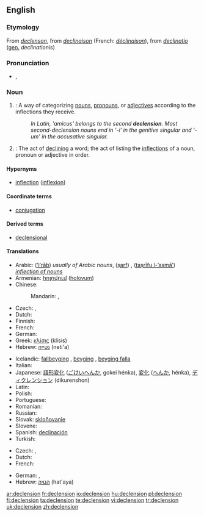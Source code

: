 ==English==

===Etymology===
From {{etyl|enm}} ''[[declenson]]'', from {{etyl|frm}} ''[[declinaison]]'' (French: ''[[déclinaison]]''), from {{etyl|la}} ''[[declinatio]]'' ([[genitive|gen.]] ''declinationis'')

===Pronunciation===
* {{IPA|/dɪˈklɛn.ʃən/}}, {{SAMPA|/dI"klEn.S@n/}}

===Noun===
{{wikipedia}}
{{en-noun}}

# {{grammar}}: A way of categorizing [[noun]]s, [[pronoun]]s, or [[adjective]]s according to the inflections they receive.
#: ''In Latin, 'amicus' belongs to the second '''declension'''. Most second-declension nouns end in '-i' in the genitive singular and '-um' in the accusative singular.''
# {{grammar}}: The act of [[declining]] a word; the act of listing the [[inflection]]s of a noun, pronoun or adjective in order.

====Hypernyms====
* [[inflection]] ([[inflexion]])

====Coordinate terms====
* [[conjugation]]

====Derived terms====
* [[declensional]]

====Translations====
{{trans-top|a way of categorizing nouns}}
* Arabic: {{Arab|[[إعراب]]}} ([[’iʻrāb]]) {{m}} ''usually of Arabic nouns'', {{Arab|[[صرف]]}} ([[ṣarf]]) {{m}}, {{Arab|[[تصريف الأسماء]]}} ([[taṣrīfu l-’asmā’]]) {{m}} '' [[inflection of nouns]]''
* Armenian: [[հոլովում]] ([[holovum]])
* Chinese:
*: Mandarin: {{t|cmn|變格|sc=Hani|xs=Mandarin}},  {{t|cmn|变格|tr=biàngé|sc=Hani|xs=Mandarin}}
* Czech: {{t+|cs|deklinace|f}}, {{t+|cs|skloňování|n}}
* Dutch: {{t+|nl|verbuiging|f}}
* Finnish: {{t-|fi|taivutus}}
* French: {{t+|fr|déclinaison|f}}
* German: {{t+|de|Deklination|f}}
* Greek: [[κλίσις]] (klísis) {{f}}
* Hebrew: [[נטייה]] (neti'a) {{f}}
{{trans-mid}}
* Icelandic: [[fallbeyging]] {{f}}, [[beyging]] {{f}}, [[beyging falla]] {{f}}
* Italian: {{t+|it|declinazione|f}}
* Japanese: [[語形変化]] ([[ごけいへんか]], gokei hénka), [[変化]] ([[へんか]], hénka), [[ディクレンション]] (dikurenshon)
* Latin: {{t+|la|declinatio|f}}
* Polish: {{t+|pl|deklinacja|f}}
* Portuguese: {{t+|pt|declinação|f}}
* Romanian: {{t-|ro|declinare|f}}
* Russian: {{t+|ru|склонение|n|tr=sklonénije|sc=Cyrl}}
* Slovak: [[skloňovanie]] {{n}}
* Slovene: {{t+|sl|sklanjatev|f}}
* Spanish: [[declinación]] {{f}}
* Turkish: {{t+|tr|çekim}}
{{trans-bottom}}
{{trans-top|act of declining}}
* Czech: {{t+|cs|deklinace|f}}, {{t+|cs|skloňování|n}}
* Dutch: {{t+|nl|verbuigen|n}}
* French: {{t+|fr|déclinaison|f}}
{{trans-mid}}
* German: {{t|de|Beugung|f}}, {{t+|de|Deklination|f}}
* Hebrew: [[הטיה]] (hat'aya) {{f}}
{{trans-bottom}}

[[ar:declension]]
[[fr:declension]]
[[io:declension]]
[[hu:declension]]
[[pl:declension]]
[[fi:declension]]
[[ta:declension]]
[[te:declension]]
[[vi:declension]]
[[tr:declension]]
[[uk:declension]]
[[zh:declension]]